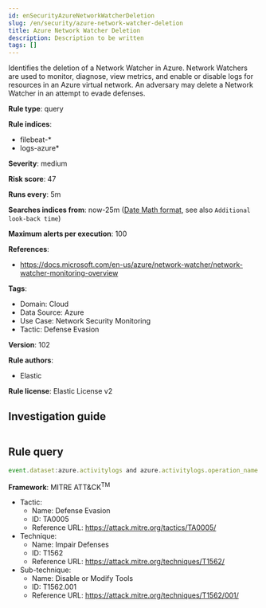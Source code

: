 ```yaml
---
id: enSecurityAzureNetworkWatcherDeletion
slug: /en/security/azure-network-watcher-deletion
title: Azure Network Watcher Deletion
description: Description to be written
tags: []
---
```


<div id="azure-network-watcher-deletion"></div>

Identifies the deletion of a Network Watcher in Azure. Network Watchers are used to monitor, diagnose, view metrics, and enable or disable logs for resources in an Azure virtual network. An adversary may delete a Network Watcher in an attempt to evade defenses.

**Rule type**: query

**Rule indices**: 

* filebeat-*
* logs-azure*

**Severity**: medium

**Risk score**: 47

**Runs every**: 5m

**Searches indices from**: now-25m ([Date Math format](((ref))/common-options.html#date-math), see also <DocLink id="enSecurityRulesUiCreate" section="set-the-rules-schedule">`Additional look-back time`</DocLink>)

**Maximum alerts per execution**: 100

**References**: 

* https://docs.microsoft.com/en-us/azure/network-watcher/network-watcher-monitoring-overview

**Tags**: 

* Domain: Cloud
* Data Source: Azure
* Use Case: Network Security Monitoring
* Tactic: Defense Evasion

**Version**: 102

**Rule authors**: 

* Elastic

**Rule license**: Elastic License v2

## Investigation guide

```markdown

```

## Rule query

```js
event.dataset:azure.activitylogs and azure.activitylogs.operation_name:"MICROSOFT.NETWORK/NETWORKWATCHERS/DELETE" and event.outcome:(Success or success)

```

**Framework**: MITRE ATT&CK<sup>TM</sup>

* Tactic:
    * Name: Defense Evasion
    * ID: TA0005
    * Reference URL: https://attack.mitre.org/tactics/TA0005/
* Technique:
    * Name: Impair Defenses
    * ID: T1562
    * Reference URL: https://attack.mitre.org/techniques/T1562/
* Sub-technique:
    * Name: Disable or Modify Tools
    * ID: T1562.001
    * Reference URL: https://attack.mitre.org/techniques/T1562/001/

